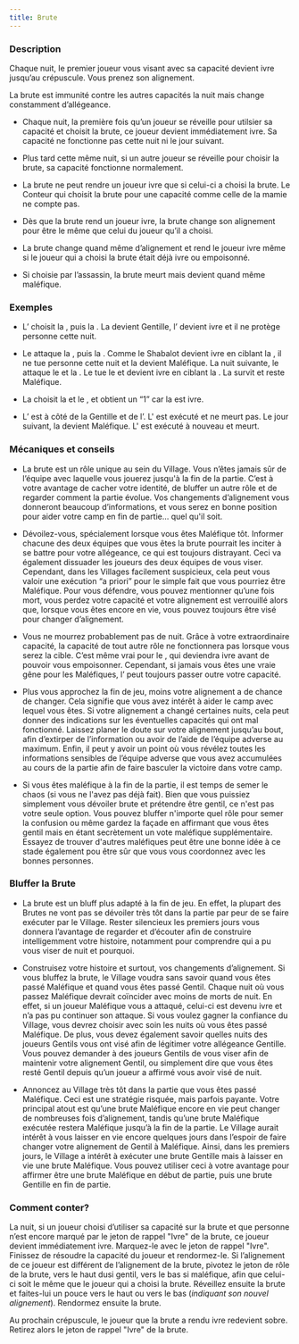 ```yaml
---
title: Brute
---
```



<Role BRUTE header />

### Description

Chaque nuit, le premier joueur vous visant avec sa capacité devient ivre jusqu’au crépuscule. Vous prenez son alignement.

La brute est immunité contre les autres capacités la nuit mais change constamment d’allégeance.

-   Chaque nuit, la première fois qu’un joueur se réveille pour utilsier sa capacité et choisit la brute, ce joueur devient immédiatement ivre. Sa capacité ne fonctionne pas cette nuit ni le jour suivant.

-   Plus tard cette même nuit, si un autre joueur se réveille pour choisir la brute, sa capacité fonctionne normalement.

-   La brute ne peut rendre un joueur ivre que si celui-ci a choisi la brute. Le Conteur qui choisit la brute pour une capacité comme celle de la mamie ne compte pas.

-   Dès que la brute rend un joueur ivre, la brute change son alignement pour être le même que celui du joueur qu’il a choisi. 

-   La brute change quand même d’alignement et rend le joueur ivre même si le joueur qui a choisi la brute était déjà ivre ou empoisonné.

-   Si choisie par l’assassin, la brute meurt mais devient quand même maléfique.

### Exemples

- L’<Role AUBERGISTE /> choisit la <Role BRUTE />, puis la <Role GITANE />. La <Role BRUTE /> devient Gentille, l’<Role AUBERGISTE /> devient ivre et il ne protège personne cette nuit.

- Le <Role SHABALOTH /> attaque la <Role BRUTE />, puis la <Role COMMERE />. Comme le Shabalot devient ivre en ciblant la <Role BRUTE />, il ne tue personne cette nuit et la <Role BRUTE /> devient Maléfique. La nuit suivante, le <Role SHABALOTH /> attaque le <Role PARIEUR /> et la <Role BRUTE />. Le <Role SHABALOTH /> tue le <Role PARIEUR /> et devient ivre en ciblant la <Role BRUTE />. La <Role BRUTE /> survit et reste Maléfique.

- La <Role FEMME_DE_CHAMBRE /> choisit la <Role BRUTE /> et le <Role MENESTREL />, et obtient un “1” car la <Role FEMME_DE_CHAMBRE /> est ivre.

- L’<Role HERBORISTE /> est à côté de la <Role BRUTE /> Gentille et de l’<Role INVENTEUR />. L'<Role INVENTEUR /> est exécuté et ne meurt pas. Le jour suivant, la <Role BRUTE /> devient Maléfique. L'<Role INVENTEUR /> est exécuté à nouveau et meurt.

### Mécaniques et conseils

- La brute est un rôle unique au sein du Village. Vous n’êtes jamais sûr de l’équipe avec laquelle vous jouerez jusqu'à la fin de la partie. C’est à votre avantage de cacher votre identité, de bluffer un autre rôle et de regarder comment la partie évolue. Vos changements d’alignement vous donneront beaucoup d’informations, et vous serez en bonne position pour aider votre camp en fin de partie… quel qu'il soit.

- Dévoilez-vous, spécialement lorsque vous êtes Maléfique tôt. Informer chacune des deux équipes que vous êtes la brute pourrait les inciter à se battre pour votre allégeance, ce qui est toujours distrayant. Ceci va également dissuader les joueurs des deux équipes de vous viser. Cependant, dans les Villages facilement suspicieux, cela peut vous valoir une exécution “a priori” pour le simple fait que vous pourriez être Maléfique. Pour vous défendre, vous pouvez mentionner qu’une fois mort, vous perdez votre capacité et votre alignement est verrouillé alors que, lorsque vous êtes encore en vie, vous pouvez toujours être visé pour changer d’alignement.

- Vous ne mourrez probablement pas de nuit. Grâce à votre extraordinaire capacité, la capacité de tout autre rôle ne fonctionnera pas lorsque vous serez la cible. C’est même vrai pour le <Role PUKKA />, qui deviendra ivre avant de pouvoir vous empoisonner. Cependant, si jamais vous êtes une vraie gêne pour les Maléfiques, l’<Role ASSASSIN /> peut toujours passer outre votre capacité.

- Plus vous approchez la fin de jeu, moins votre alignement a de chance de changer. Cela signifie que vous avez intérêt à aider le camp avec lequel vous êtes. Si votre alignement a changé certaines nuits, cela peut donner des indications sur les éventuelles capacités qui ont mal fonctionné. Laissez planer le doute sur votre alignement jusqu’au bout, afin d’extirper de l’information ou avoir de l’aide de l’équipe adverse au maximum. Enfin, il peut y avoir un point où vous révélez toutes les informations sensibles de l’équipe adverse que vous avez accumulées au cours de la partie afin de faire basculer la victoire dans votre camp.

- Si vous êtes maléfique à la fin de la partie, il est temps de semer le chaos (si vous ne l'avez pas déjà fait). Bien que vous puissiez simplement vous dévoiler brute et prétendre être gentil, ce n'est pas votre seule option. Vous pouvez bluffer n'importe quel rôle pour semer la confusion ou même gardez la façade en affirmant que vous êtes gentil mais en étant secrètement un vote maléfique supplémentaire. Essayez de trouver d'autres maléfiques peut être une bonne idée à ce stade également pou être sûr que vous vous coordonnez avec les bonnes personnes.

### Bluffer la Brute

- La brute est un bluff plus adapté à la fin de jeu. En effet, la plupart des Brutes ne vont pas se dévoiler très tôt dans la partie par peur de se faire exécuter par le Village. Rester silencieux les premiers jours vous donnera l’avantage de regarder et d’écouter afin de construire intelligemment votre histoire, notamment pour comprendre qui a pu vous viser de nuit et pourquoi.

- Construisez votre histoire et surtout, vos changements d’alignement. Si vous bluffez la brute, le Village voudra sans savoir quand vous êtes passé Maléfique et quand vous êtes passé Gentil. Chaque nuit où vous passez Maléfique devrait coïncider avec moins de morts de nuit. En effet, si un joueur Maléfique vous a attaqué, celui-ci est devenu ivre et n’a pas pu continuer son attaque. Si vous voulez gagner la confiance du Village, vous devrez choisir avec soin les nuits où vous êtes passé Maléfique. De plus, vous devez également savoir quelles nuits des joueurs Gentils vous ont visé afin de légitimer votre allégeance Gentille. Vous pouvez demander à des joueurs Gentils de vous viser afin de maintenir votre alignement Gentil, ou simplement dire que vous êtes resté Gentil depuis qu’un joueur a affirmé vous avoir visé de nuit.

- Annoncez au Village très tôt dans la partie que vous êtes passé Maléfique. Ceci est une stratégie risquée, mais parfois payante. Votre principal atout est qu’une brute Maléfique encore en vie peut changer de nombreuses fois d’alignement, tandis qu’une brute Maléfique exécutée restera Maléfique jusqu’à la fin de la partie. Le Village aurait intérêt à vous laisser en vie encore quelques jours dans l’espoir de faire changer votre alignement de Gentil à Maléfique. Ainsi, dans les premiers jours, le Village a intérêt à exécuter une brute Gentille mais à laisser en vie une brute Maléfique. Vous pouvez utiliser ceci à votre avantage pour affirmer être une brute Maléfique en début de partie, puis une brute Gentille en fin de partie.

### Comment conter?

La nuit, si un joueur choisi d’utiliser sa capacité sur la brute et que personne n’est encore marqué par le jeton de rappel "Ivre" de la brute, ce joueur devient immédiatement ivre. Marquez-le avec le jeton de rappel "Ivre". Finissez de résoudre la capacité du joueur et rendormez-le. Si l’alignement de ce joueur est différent de l’alignement de la brute, pivotez le jeton de rôle de la brute, vers le haut dusi gentil, vers le bas si maléfique, afin que celui-ci soit le même que le joueur qui a choisi la brute. Réveillez ensuite la brute et faites-lui un pouce vers le haut ou vers le bas (_indiquant son nouvel alignement_). Rendormez ensuite la brute.

Au prochain crépuscule, le joueur que la brute a rendu ivre redevient sobre. Retirez alors le jeton de rappel "Ivre" de la brute.